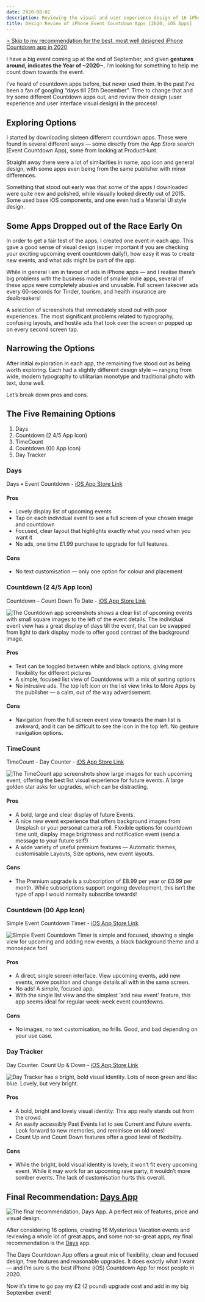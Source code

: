 ```yaml
---
date: 2020-08-02
description: Reviewing the visual and user experience design of 16 iPhone Event Countdown Apps [2020]. Reviewing layout, input experience, overall usability, typography and visual design.
title: Design Review of iPhone Event Countdown Apps [2020, iOS Apps]
---
```



[> Skip to my recommendation for the best, most well designed iPhone Countdown app in 2020](/blog/iphone-countdown-apps-design-review/#final-recommendation-days-app)

I have a big event coming up at the end of September, and given **gestures around, indicates the Year of ~2020~**, I’m looking for something to help me count down towards the event.

I’ve heard of countdown apps before, but never used them. In the past I’ve been a fan of googling “days till 25th December”. Time to change that and try some different Countdown apps out, and review their design (user experience and user interface visual design) in the process!

## Exploring Options

I started by downloading sixteen different countdown apps. These were found in several different ways — some directly from the App Store search (Event Countdown App), some from looking at ProductHunt.

Straight away there were a lot of similarities in name, app icon and general design, with some apps even being from the same publisher with minor differences.

<CustomLazyImage
alt="I started by downloading 16 apps, with the app icons pictured here. Icons range from traditional calendars to countdown timer illustrations. Image includes text that reads: Exploring Options. I started by downloading a bunch of apps — found through the App Store and ProductHunt. Time to start counting down the different Countdown apps. Lots of app icons, with consistent themes and metaphors, and some from the same publisher!"
src="https://res.cloudinary.com/jasontcrabtree/image/upload/v1596400308/blog-post-imgs/countdown-app-01.png"
/>

Something that stood out early was that some of the apps I downloaded were quite new and polished, while visually looked directly out of 2015. Some used base iOS components, and one even had a Material UI style design.

## Some Apps Dropped out of the Race Early On

In order to get a fair test of the apps, I created one event in each app. This gave a good sense of visual design (super important if you are checking your exciting upcoming event countdown daily!), how easy it was to create new events, and what ads might be part of the app.

While in general I am in favour of ads in iPhone apps — and I realise there’s big problems with the business model of smaller indie apps, several of these apps were completely abusive and unusable. Full screen takeover ads every 60-seconds for Tinder, tourism, and health insurance are dealbreakers!

<CustomLazyImage
alt="Early Drop Outs due to poor user experience or visual design. Some apps made the decision to avoid using them very easy.Problems included full screen takeover ads, unreadable typography, location permission requests and generally poor user experiences."
src="https://res.cloudinary.com/jasontcrabtree/image/upload/v1596399906/blog-post-imgs/countdown-app-02.png"
/>

A selection of screenshots that immediately stood out with poor experiences. The most significant problems related to typography, confusing layouts, and hostile ads that took over the screen or popped up on every second screen tap.

<CustomLazyImage
alt="A 6 image grid of some of the apps that got removed from options early-on. Images show poor layout, difficult to read typography, overwhelming ads and generally poor user experiences."
src="https://res.cloudinary.com/jasontcrabtree/image/upload/v1596402268/blog-post-imgs/countdown-app-03.png"
/>

<BlogPostSubscribe/>

## Narrowing the Options

After initial exploration in each app, the remaining five stood out as being worth exploring. Each had a slightly different design style — ranging from wide, modern typography to utilitarian monotype and traditional photo with text, done well.

Let’s break down pros and cons.

<CustomLazyImage
alt="Time to narrow our options. After initial exploration in each app, the remaining five stood out as being worth exploring. Each had a slightly different design style — ranging from wide, modern typography to utilitarian monotype and traditional photo with text, done well. Let’s break down pros and cons."
src="https://res.cloudinary.com/jasontcrabtree/image/upload/v1596399906/blog-post-imgs/countdown-app-04.png"
/>

## The Five Remaining Options

1. Days
2. Countdown (2 4/5 App Icon)
3. TimeCount
4. Countdown (00 App Icon)
5. Day Tracker

### Days

Days • Event Countdown - [iOS App Store Link](https://apps.apple.com/us/app/days-event-countdown/id939368917)

<CustomLazyImage
alt="The Days app screenshots show a lovely balance of a clean, simple display list of upcoming events, and a fullscreen view of individual events."
src="https://res.cloudinary.com/jasontcrabtree/image/upload/v1596404829/blog-post-imgs/countdown-app-05.png"
/>

#### Pros

- Lovely display list of upcoming events
- Tap on each individual event to see a full screen of your chosen image and countdown
- Focused, clear layout that highlights exactly what you need when you want it
- No ads, one time £1.99 purchase to upgrade for full features.

#### Cons

- No text customisation — only one option for colour and placement

### Countdown (2 4/5 App Icon)

Countdown – Count Down To Date - [iOS App Store Link](https://apps.apple.com/us/app/countdown-count-down-to-date/id1460767569)

<CustomLazyImage
alt=""
src=""
/>
![The Countdown app screenshots shows a clear list of upcoming events with small square images to the left of the event details. The individual event view has a great display of days till the event, that can be swapped from light to dark display mode to offer good contrast of the background image.](https://res.cloudinary.com/jasontcrabtree/image/upload/v1596404827/blog-post-imgs/countdown-app-06.png)

#### Pros

- Text can be toggled between white and black options, giving more flexibility for different pictures
- A simple, focused list view of Countdowns with a mix of sorting options
- No intrusive ads. The top left icon on the list view links to More Apps by the publisher — a calm, out of the way advertisement.

#### Cons

- Navigation from the full screen event view towards the main list is awkward, and it can be difficult to see the icon in the top left. No gesture navigation options.

### TimeCount

TimeCount - Day Counter - [iOS App Store Link](https://apps.apple.com/us/app/timecount-day-counter/id1497946231)

<CustomLazyImage
alt=""
src=""
/>
![The TimeCount app screenshots show large images for each upcoming event, offering the best list visual experience for future events. A large golden star asks for upgrades, which can be distracting.](https://res.cloudinary.com/jasontcrabtree/image/upload/v1596404827/blog-post-imgs/countdown-app-07.png)

#### Pros

- A bold, large and clear display of future Events.
- A nice new event experience that offers background images from Unsplash or your personal camera roll. Flexible options for countdown time unit, display image brightness and notification event (send a message to your future self!)
- A wide variety of useful premium features — Automatic themes, customisable Layouts, Size options, new event layouts.

#### Cons

- The Premium upgrade is a subscription of £8.99 per year or £0.99 per month. While subscriptions support ongoing development, this isn’t the type of app I would normally subscribe towards!

### Countdown (00 App Icon)

Simple Event Countdown Timer - [iOS App Store Link](https://apps.apple.com/gb/app/simple-event-countdown-timer/id1279788770)

<CustomLazyImage
alt=""
src=""
/>
![Simple Event Countdown Timer is simple and focused, showing a single view for upcoming and adding new events, a black background theme and a monospace font](https://res.cloudinary.com/jasontcrabtree/image/upload/v1596404827/blog-post-imgs/countdown-app-08.png)

#### Pros

- A direct, single screen interface. View upcoming events, add new events, move position and change details all with in the same screen.
- No ads! A simple, focused app.
- With the single list view and the simplest ‘add new event' feature, this app seems ideal for regular week-week event countdowns.

#### Cons

- No images, no text customisation, no frills. Good, and bad depending on your use case.

### Day Tracker

Day Counter. Count Up & Down - [iOS App Store Link](https://apps.apple.com/gb/app/day-counter-count-up-down/id1499976509)

<CustomLazyImage
alt=""
src=""
/>
![Day Tracker has a bright, bold visual identity. Lots of neon green and lilac blue. Lovely, but very bright.](https://res.cloudinary.com/jasontcrabtree/image/upload/v1596404827/blog-post-imgs/countdown-app-09.png)

#### Pros

- A bold, bright and lovely visual identity. This app really stands out from the crowd.
- An easily accessibly Past Events list to see Current and Future events. Look forward to new memories, and reminisce on old ones!
- Count Up and Count Down features offer a good level of flexibility.

#### Cons

- While the bright, bold visual identity is lovely, it won’t fit every upcoming event. While it may work for an upcoming rave party, it wouldn’t more somber events. The lack of customisation hurts this overall.

## Final Recommendation: [Days App](https://apps.apple.com/us/app/days-event-countdown/id939368917)

<span id="recommendation"></span>

<CustomLazyImage
alt=""
src=""
/>
![The final recommendation, Days App. A perfect mix of features, price and visual design.](https://res.cloudinary.com/jasontcrabtree/image/upload/v1596404828/blog-post-imgs/countdown-app-10.png)

After considering 16 options, creating 16 Mysterious Vacation events and reviewing a whole lot of great apps, and some not-so-great apps, my final recommendation is the [Days](https://apps.apple.com/us/app/days-event-countdown/id939368917) app.

The Days Countdown App offers a great mix of flexibility, clean and focused design, free features and reasonable upgrades. It does exactly what I want — and I’m sure is the best iPhone (iOS) Countdown App for most people in 2020.

Now it’s time to go pay my £2 (2 pound) upgrade cost and add in my big September event!
